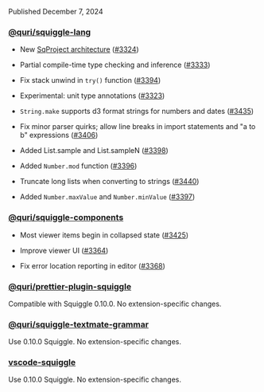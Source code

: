 Published December 7, 2024

### [@quri/squiggle-lang](https://www.npmjs.com/package/@quri/squiggle-lang)

- New [SqProject architecture](/docs/Internal/SqProject) ([#3324](https://github.com/quantified-uncertainty/squiggle/pull/3324))

- Partial compile-time type checking and inference ([#3333](https://github.com/quantified-uncertainty/squiggle/pull/3333))

- Fix stack unwind in `try()` function ([#3394](https://github.com/quantified-uncertainty/squiggle/pull/3394))

- Experimental: unit type annotations ([#3323](https://github.com/quantified-uncertainty/squiggle/pull/3323))

- `String.make` supports d3 format strings for numbers and dates ([#3435](https://github.com/quantified-uncertainty/squiggle/pull/3435))

- Fix minor parser quirks; allow line breaks in import statements and "a to b" expressions ([#3406](https://github.com/quantified-uncertainty/squiggle/pull/3406))

* Added List.sample and List.sampleN ([#3398](https://github.com/quantified-uncertainty/squiggle/pull/3398))

* Added `Number.mod` function ([#3396](https://github.com/quantified-uncertainty/squiggle/pull/3396))

* Truncate long lists when converting to strings ([#3440](https://github.com/quantified-uncertainty/squiggle/pull/3440))

* Added `Number.maxValue` and `Number.minValue` ([#3397](https://github.com/quantified-uncertainty/squiggle/pull/3397))

### [@quri/squiggle-components](https://www.npmjs.com/package/@quri/squiggle-components)

- Most viewer items begin in collapsed state ([#3425](https://github.com/quantified-uncertainty/squiggle/pull/3425))

- Improve viewer UI ([#3364](https://github.com/quantified-uncertainty/squiggle/pull/3364))

- Fix error location reporting in editor ([#3368](https://github.com/quantified-uncertainty/squiggle/pull/3368))

### [@quri/prettier-plugin-squiggle](https://www.npmjs.com/package/@quri/prettier-plugin-squiggle)

Compatible with Squiggle 0.10.0. No extension-specific changes.

### [@quri/squiggle-textmate-grammar](https://www.npmjs.com/package/@quri/squiggle-textmate-grammar)

Use 0.10.0 Squiggle. No extension-specific changes.

### [vscode-squiggle](https://marketplace.visualstudio.com/items?itemName=QURI.vscode-squiggle)

Use 0.10.0 Squiggle. No extension-specific changes.
